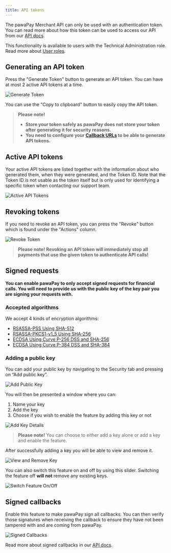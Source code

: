```yaml
---
title: API tokens
---
```


The pawaPay Merchant API can only be used with an authentication token. You can read more about how this token can be used to access our API from our [API docs](https://docs.pawapay.co.uk/#section/Using-the-API/Authentication).

This functionality is available to users with the Technical Administration role. Read more about [User roles](/v1/docs/user-roles).

## Generating an API token

Press the "Generate Token" button to generate an API token. You can have at most 2 active API tokens at a time. 

![Generate Token](https://cdn.document360.io/32e6fd9e-30a7-4a81-b2d6-2f89eb3bbb0d/Images/Documentation/api1(1).png)

You can use the "Copy to clipboard" button to easily copy the API token.

> **Please note!**
> - **Store your token safely as pawaPay does not store your token after generating it for security reasons.**
> - **You need to configure your [Callback URLs](/v1/docs/callback-urls) to be able to generate API tokens.**

## Active API tokens

Your active API tokens are listed together with the information about who generated them, when they were generated, and the Token ID. Note that the Token ID is not usable as the token itself but is only used for identifying a specific token when contacting our support team.

![Active API Tokens](https://cdn.document360.io/32e6fd9e-30a7-4a81-b2d6-2f89eb3bbb0d/Images/Documentation/api2(1).png)

## Revoking tokens

If you need to revoke an API token, you can press the "Revoke" button which is found under the "Actions" column.

![Revoke Token](https://cdn.document360.io/32e6fd9e-30a7-4a81-b2d6-2f89eb3bbb0d/Images/Documentation/image-1704976745135(1).png)

> **Please note!**
> **Revoking an API token will immediately stop all payments that use the given token to authenticate API calls!**

## Signed requests

**You can enable pawaPay to only accept signed requests for financial calls. You will need to provide us with the public key of the key pair you are signing your requests with.**

### Accepted algorithms

We accept 4 kinds of encryption algorithms:

- [RSASSA-PSS Using SHA-512](https://datatracker.ietf.org/doc/html/rfc9421#name-rsassa-pss-using-sha-512)
- [RSASSA-PKCS1-v1_5 Using SHA-256](https://datatracker.ietf.org/doc/html/rfc9421#name-rsassa-pkcs1-v1_5-using-sha)
- [ECDSA Using Curve P-256 DSS and SHA-256](https://datatracker.ietf.org/doc/html/rfc9421#name-ecdsa-using-curve-p-256-dss)
- [ECDSA Using Curve P-384 DSS and SHA-384](https://datatracker.ietf.org/doc/html/rfc9421#name-ecdsa-using-curve-p-384-dss)

### Adding a public key

You can add your public key by navigating to the Security tab and pressing on “Add public key”.

![Add Public Key](https://cdn.document360.io/32e6fd9e-30a7-4a81-b2d6-2f89eb3bbb0d/Images/Documentation/image(13).png)

You will then be presented a window where you can:

1. Name your key
2. Add the key
3. Choose if you wish to enable the feature by adding this key or not

![Add Key Details](https://cdn.document360.io/32e6fd9e-30a7-4a81-b2d6-2f89eb3bbb0d/Images/Documentation/image(10).png)

> **Please note!**
> You can choose to either add a key alone or add a key and enable the feature.

After successfully adding a key you will be able to view and remove it.

![View and Remove Key](https://cdn.document360.io/32e6fd9e-30a7-4a81-b2d6-2f89eb3bbb0d/Images/Documentation/image(11).png)

You can also switch this feature on and off by using this slider. Switching the feature off **will not** remove any existing keys.

![Switch Feature On/Off](https://cdn.document360.io/32e6fd9e-30a7-4a81-b2d6-2f89eb3bbb0d/Images/Documentation/image(12).png)

## Signed callbacks

Enable this feature to make pawaPay sign all callbacks. You can then verify those signatures when receiving the callback to ensure they have not been tampered with and are coming from pawaPay.

![Signed Callbacks](https://cdn.document360.io/32e6fd9e-30a7-4a81-b2d6-2f89eb3bbb0d/Images/Documentation/image(14).png)

Read more about signed callbacks in our [API docs](https://docs.pawapay.co.uk/#section/Using-the-API/Signatures).